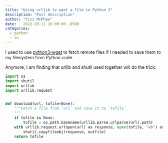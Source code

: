 ```yaml
---
title: "Using urllib to wget a file in Python 3"
description: "Post description"
author: "Fizz McPhee"
date:   2022-10-11 16:00:00 -0500
categories:
  - python
  - io
---
```



I used to use <a href="https://github.com/jamiejackherer/python3-wget" target="_blank">python3-wget</a>
to fetch remote files if I needed to save them to my filesystem from Python code.

Anymore, I am finding that urllib and shutil used together will do the trick:

```python
import os
import shutil
import urllib
import urllib.request


def download(url, tofile=None):
    """Fetch a file from `url` and save it to `tofile`.
    """
    if tofile is None:
        tofile = os.path.basename(urllib.parse.urlparse(url).path)
    with urllib.request.urlopen(url) as response, open(tofile, "wb") as outfile:
        shutil.copyfileobj(response, outfile)
    return tofile
```

